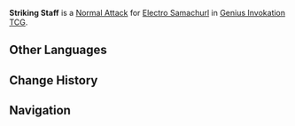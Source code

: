 {{Genius Invokation TCG Skill Infobox
|image      = Striking Staff Character Card Skill.png
|type       = Normal Attack
|character  = Electro Samachurl
|unaligned  = 2
|effect     = Deals 1 '''Physical DMG'''.
|order      = 1
}}
'''Striking Staff''' is a [[Character Card Normal Attack|Normal Attack]] for [[Electro Samachurl (Character Card)|Electro Samachurl]] in [[Genius Invokation TCG]].

==Other Languages==
{{Other Languages
|en       = Striking Staff
|zhs      = 法杖敲击
|zhs_rm   = Fǎzhàng Qiāojī
|zht      = 法杖敲擊
|zht_rm   = Fǎzhàng Qiāojī
|zh_tl    = Magic Staff Strike
|ja       = 杖叩き
|ja_rm    = Tsue Tataki
|ja_tl    = Striking Staff
|ko       = 지팡이 때리기
|ko_rm    = 
|ko_tl    = 
|es       = Bastonazo
|es_tl    = Staff Strike
|fr       = Frappe de sceptre
|fr_tl    = Scepter Strike
|ru       = Ударный посох
|ru_tl    = 
|th       = Striking Staff
|vi       = Pháp Trượng Đập Mạnh
|vi_tl    = 
|de       = Szepterschlag
|de_tl    = Scepter Strike
|id       = Striking Staff
|pt       = Cetro do Golpe
|pt_tl    = 
|tr       = Asa Darbesi
|tr_tl    = 
|it       = Bastone sferzante
|it_tl    = 
}}

==Change History==
{{Change History|4.6}}

==Navigation==
{{Genius Invokation TCG Skill Navbox|Electro Samachurl}}